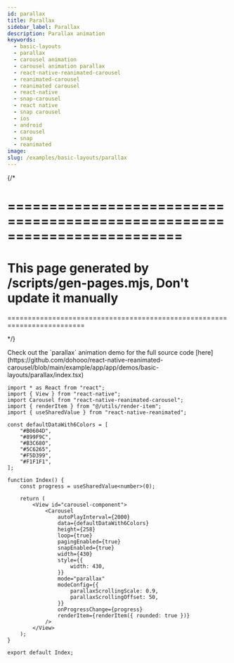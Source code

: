 ```yaml
---
id: parallax
title: Parallax
sidebar_label: Parallax
description: Parallax animation
keywords:
  - basic-layouts
  - parallax
  - carousel animation
  - carousel animation parallax
  - react-native-reanimated-carousel
  - reanimated-carousel
  - reanimated carousel
  - react-native
  - snap-carousel
  - react native
  - snap carousel
  - ios
  - android
  - carousel
  - snap
  - reanimated
image:
slug: /examples/basic-layouts/parallax
---
```


{/* 

=========================================================================
=========================================================================
This page generated by /scripts/gen-pages.mjs, Don't update it manually 
=========================================================================
=========================================================================

*/}


<Callout emoji="👾">
  Check out the `parallax` animation demo for the full source code [here](https://github.com/dohooo/react-native-reanimated-carousel/blob/main/example/app/app/demos/basic-layouts/parallax/index.tsx)
</Callout>

<Demo pagePath='/demos/basic-layouts/parallax' />

```tsx copy
import * as React from "react";
import { View } from "react-native";
import Carousel from "react-native-reanimated-carousel";
import { renderItem } from "@/utils/render-item";
import { useSharedValue } from "react-native-reanimated";

const defaultDataWith6Colors = [
	"#B0604D",
	"#899F9C",
	"#B3C680",
	"#5C6265",
	"#F5D399",
	"#F1F1F1",
];

function Index() {
	const progress = useSharedValue<number>(0);

	return (
		<View id="carousel-component">
			<Carousel
				autoPlayInterval={2000}
				data={defaultDataWith6Colors}
				height={258}
				loop={true}
				pagingEnabled={true}
				snapEnabled={true}
				width={430}
				style={{
					width: 430,
				}}
				mode="parallax"
				modeConfig={{
					parallaxScrollingScale: 0.9,
					parallaxScrollingOffset: 50,
				}}
				onProgressChange={progress}
				renderItem={renderItem({ rounded: true })}
			/>
		</View>
	);
}

export default Index;

```